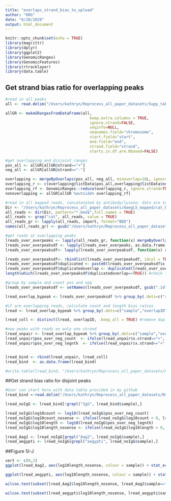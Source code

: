 ```yaml
---
title: "overlaps_strand_bias_to_upload"
author: "KRG"
date: "6/28/2020"
output: html_document
---
```


```r
knitr::opts_chunk$set(echo = TRUE)
library(magrittr)
library(dplyr)
library(ggplot2)
library(GenomicRanges)
library(GenomicFeatures)
library(rtracklayer)
library(data.table)
```

## Get strand bias ratio for overlapping peaks

```r
#read in all peaks
all <- read.delim("/Users/kathryn/Reprocess_all_paper_datasets/Supp_tables/TableS3_final_rn3.txt", sep = "\t", header = TRUE)

allGR <- makeGRangesFromDataFrame(all,
                                     keep.extra.columns = TRUE,
                                     ignore.strand=FALSE,
                                     seqinfo=NULL,
                                     seqnames.field="chromosome",
                                     start.field="start",
                                     end.field="end",
                                     strand.field="strand",
                                     starts.in.df.are.0based=FALSE)

#get overlapping and disjoint ranges
pos_all <- allGR[allGR@strand=="+"]
neg_all <- allGR[allGR@strand=="-"]

overlapping <- mergeByOverlaps(pos_all, neg_all, minoverlap=10L, ignore.strand = TRUE)
overlapping_r <- c(overlapping@listData$pos_all,overlapping@listData$neg_all)   
overlapping_rf <- GenomicRanges::reduce(overlapping_r, ignore.strand=TRUE) #just giving region with overlap
nonoverlapping <- allGR[allGR %outside% overlapping_rf]

#read in all mapped reads, concatenated by antibody/lysate; data are too large to upload to github; available upon request or raw unprocessed reads can be obtained at GEO accession GSE157168
Dir <- "/Users/kathryn/Reprocess_all_paper_datasets/AaegL5_mapped/cat_beds"
all_reads <- dir(Dir, pattern="*.bed$",full.names = TRUE)
all_reads <- grep("cat", all_reads, value = TRUE)
all_reads_gr <- lapply(all_reads, import, format="BED")
names(all_reads_gr) <- gsub("/Users/kathryn/Reprocess_all_paper_datasets/AaegL5_mapped/cat_beds/", "", all_reads)

#get reads at overlapping peaks
lreads_over_overpeaks <- lapply(all_reads_gr, function(x) mergeByOverlaps(x, overlapping_rf, ignore.strand=TRUE))
lreads_over_overpeaksdf <- lapply(lreads_over_overpeaks, as.data.frame)
lreads_over_overpeaksdf<- lapply(lreads_over_overpeaksdf, function(x) cbind(x, overlapID = paste0(x$overlapping_rf.seqnames, ":", x$overlapping_rf.start,"_", x$overlapping_rf.end)))

lreads_over_overpeaksdf<- rbindlist(lreads_over_overpeaksdf, idcol = TRUE)
lreads_over_overpeaksdf$duplicated <- paste0(lreads_over_overpeaksdf$x.name, "_", lreads_over_overpeaksdf$overlapID, "_", lreads_over_overpeaksdf$.id)
lreads_over_overpeaksdf$duplicatedoverlap <- duplicated(lreads_over_overpeaksdf$duplicated)
length(which(lreads_over_overpeaksdf$duplicatedoverlap==TRUE)) #check for duplicates; good, 0 

#group by sample and count pos and neg 
lreads_over_overpeaksdf <- setNames(lreads_over_overpeaksdf, gsub(".id", "sample", colnames(lreads_over_overpeaksdf )))

lread_overlap_bypeak <- lreads_over_overpeaksdf %>% group_by(.dots=c("sample","x.strand", "overlapID")) %>% summarize(count = n(),total_length = sum(x.sampleth))

#if are overlapping reads, calculate count and length bias ratios
lread <- lread_overlap_bypeak %>% group_by(.dots=c("sample","overlapID")) %>% filter(n()==2) %>% group_by(.dots=c("sample","overlapID")) %>% mutate(pos_over_neg_count = ((subset(count, x.strand=="+"))/(subset(count, x.strand=="-"))), pos_over_neg_legnth = ((subset(total_length, x.strand=="+"))/(subset(total_length, x.strand=="-"))))

lread_coll <- distinct(lread, overlapID, .keep_all = TRUE) #remove duplicate entries because have one positive and one negative read entry for each peak with the same count and length ratios

#now peaks with reads on only one strand
lread_unpair <- lread_overlap_bypeak %>% group_by(.dots=c("sample","overlapID")) %>% filter(n()==1) %>% group_by(.dots=c("sample","overlapID"))   
lread_unpair$pos_over_neg_count  <- ifelse(lread_unpair$x.strand=="+", as.numeric(paste0(lread_unpair$count)), as.numeric(1/lread_unpair$count))
lread_unpair$pos_over_neg_legnth  <- ifelse(lread_unpair$x.strand=="+", as.numeric(paste0(lread_unpair$total_length)), as.numeric(1/lread_unpair$total_length))


lread_bind <- rbind(lread_unpair, lread_coll)
lread_bind  <- as.data.frame(lread_bind)

#write.table(lread_bind, "/Users/kathryn/Reprocess_all_paper_datasets/Rmds_to_upload/To_upload/overlapping_read_counts.txt", col.names = TRUE,row.names = FALSE, quote  = FALSE, sep  = "\t")

```

##Get strand bias ratio for disjoint peaks

```r
#User can start here with data table provided in my github
lread_bind <-read.delim("/Users/kathryn/Reprocess_all_paper_datasets/Rmds_to_upload/overlapping_read_counts.txt",  header = TRUE, stringsAsFactors = FALSE, sep= "\t")

lread_noIgG <- lread_bind[!grepl("IgG", lread_bind$sample),]

lread_noIgG$log10count <- log10(lread_noIgG$pos_over_neg_count)
lread_noIgG$log10count_nosense <- ifelse(lread_noIgG$log10count < 0, lread_noIgG$log10count * -1, lread_noIgG$log10count * 1)
lread_noIgG$log10length <- log10(lread_noIgG$pos_over_neg_legnth)
lread_noIgG$log10length_nosense <- ifelse(lread_noIgG$log10length < 0, lread_noIgG$log10length * -1, lread_noIgG$log10length * 1)

lread_Aag2 <- lread_noIgG[grepl("Aag2", lread_noIgG$sample),]
lread_aegypti <- lread_noIgG[grepl("aegypti", lread_noIgG$sample),]

```

##Figure 5I-J

```r
vert <- c(0,2)
ggplot(lread_Aag2, aes(log10length_nosense, colour = sample)) + stat_ecdf() + scale_colour_manual(values=c("#1B0B80", "#8A0F09")) + theme_bw() + geom_vline(xintercept =vert, linetype="dashed") + xlim(0, 6)

ggplot(lread_aegypti, aes(log10length_nosense, colour = sample)) + stat_ecdf() + scale_colour_manual(values=c("#3360A9", "#FA0F0C")) + theme_bw() + geom_vline(xintercept =vert, linetype="dashed") + xlim(0, 7)

wilcox.test(subset(lread_Aag2$log10length_nosense, lread_Aag2$sample=="cat_Aag2Ago1.bed"), subset(lread_Aag2$log10length_nosense, lread_Aag2$sample=="cat_Aag2Ago2.bed"),alternative = c("g"))

wilcox.test(subset(lread_aegypti$log10length_nosense, lread_aegypti$sample=="cat_aegyptiAgo1.bed"), subset(lread_aegypti$log10length_nosense, lread_aegypti$sample=="cat_aegyptiAgo2.bed"),alternative = c("g"))

```
